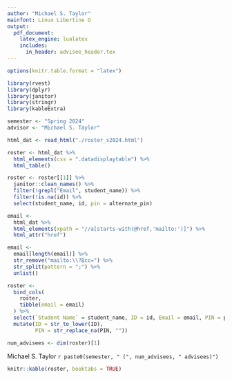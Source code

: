 ```yaml
---
author: "Michael S. Taylor"
mainfont: Linux Libertine O
output:
  pdf_document:
    latex_engine: lualatex
    includes:
      in_header: advisee_header.tex
---
```


```r
options(knitr.table.format = "latex")
```

```r
library(rvest)
library(dplyr)
library(janitor)
library(stringr)
library(kableExtra)

semester <- "Spring 2024"
advisor <- "Michael S. Taylor"

html_dat <- read_html("./roster_s2024.html")

roster <- html_dat %>% 
  html_elements(css = ".datadisplaytable") %>% 
  html_table()

roster <- roster[[1]] %>% 
  janitor::clean_names() %>% 
  filter(!grepl("Email", student_name)) %>% 
  filter(!is.na(id)) %>% 
  select(student_name, id, pin = alternate_pin)

email <- 
  html_dat %>% 
  html_elements(xpath = "//a[starts-with(@href,'mailto:')]") %>% 
  html_attr("href")

email <- 
  email[length(email)] %>% 
  str_remove("mailto:\\?Bcc=") %>% 
  str_split(pattern = ";") %>% 
  unlist()

roster <- 
  bind_cols(
    roster, 
    tibble(email = email)
  ) %>% 
  select(`Student Name` = student_name, ID = id, Email = email, PIN = pin) %>% 
  mutate(ID = str_to_lower(ID),
         PIN = str_replace_na(PIN, ""))

num_advisees <- dim(roster)[1]

```

Michael S. Taylor \newline
`r paste0(semester, " (", num_advisees, " advisees)")`

```r
knitr::kable(roster, booktabs = TRUE)
```

